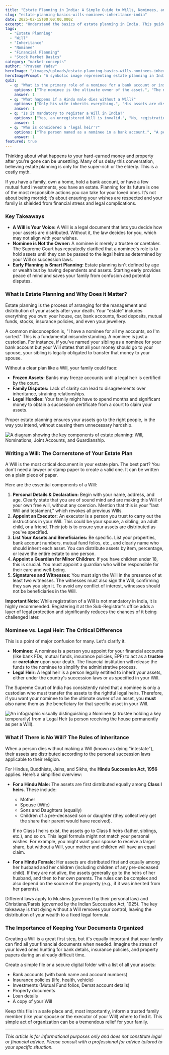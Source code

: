 ```yaml
---
title: "Estate Planning in India: A Simple Guide to Wills, Nominees, and Inheritance"
slug: "estate-planning-basics-wills-nominees-inheritance-india"
date: 2025-02-15T00:00:00.000Z
excerpt: "Understand the basics of estate planning in India. This guide simplifies writing a Will, clarifies the crucial difference between a nominee and a legal heir, and explains what happens to your assets if you don't have a Will."
tags:
  - "Estate Planning"
  - "Will"
  - "Inheritance"
  - "Nominee"
  - "Financial Planning"
  - "Stock Market Basics"
category: "market-concepts"
author: "Praveen Yadav"
heroImage: "/images/uploads/estate-planning-basics-wills-nominees-inheritance-india/hero-image.jpg"
heroImagePrompt: "A symbolic image representing estate planning in India, with elements like a fountain pen signing a Will, Indian currency notes, and property keys, all arranged neatly on a wooden desk."
quiz:
  - q: "What is the primary role of a nominee for a bank account or insurance policy?"
    options: ["The nominee is the ultimate owner of the asset.", "The nominee is just a caretaker or trustee of the asset.", "The nominee can sell the asset immediately."]
    answer: 1
  - q: "What happens if a Hindu male dies without a Will?"
    options: ["Only his wife inherits everything.", "His assets are distributed equally among Class I heirs (mother, spouse, children).", "The government takes over all his assets."]
    answer: 1
  - q: "Is it mandatory to register a Will in India?"
    options: ["Yes, an unregistered Will is invalid.", "No, registration is optional but recommended for extra legal safety.", "A Will only needs to be notarized, not registered."]
    answer: 1
  - q: "Who is considered a 'legal heir'?"
    options: ["The person named as a nominee in a bank account.", "A person entitled to inherit assets under succession laws or a Will.", "The executor of the Will."]
    answer: 1
featured: true
---
```


Thinking about what happens to your hard-earned money and property after you're gone can be unsettling. Many of us delay this conversation, believing estate planning is only for the super-rich or the elderly. This is a costly myth.

If you have a family, own a home, hold a bank account, or have a few mutual fund investments, you have an estate. Planning for its future is one of the most responsible actions you can take for your loved ones. It’s not about being morbid; it’s about ensuring your wishes are respected and your family is shielded from financial stress and legal complications.

### Key Takeaways
*   **A Will is Your Voice:** A Will is a legal document that lets you decide how your assets are distributed. Without it, the law decides for you, which may not align with your wishes.
*   **Nominee is Not the Owner:** A nominee is merely a trustee or caretaker. The Supreme Court has repeatedly clarified that a nominee's role is to hold assets until they can be passed to the legal heirs as determined by your Will or succession laws.
*   **Early Planning is Smart Planning:** Estate planning isn't defined by age or wealth but by having dependents and assets. Starting early provides peace of mind and saves your family from confusion and potential disputes.

### What is Estate Planning and Why Does it Matter?

Estate planning is the process of arranging for the management and distribution of your assets after your death. Your "estate" includes everything you own: your house, car, bank accounts, fixed deposits, mutual funds, stocks, insurance policies, and even your jewellery.

A common misconception is, "I have a nominee for all my accounts, so I'm sorted." This is a fundamental misunderstanding. A nominee is just a custodian. For instance, if you've named your sibling as a nominee for your bank account but your Will states that all your money should go to your spouse, your sibling is legally obligated to transfer that money to your spouse.

Without a clear plan like a Will, your family could face:
*   **Frozen Assets:** Banks may freeze accounts until a legal heir is certified by the court.
*   **Family Disputes:** Lack of clarity can lead to disagreements over inheritance, straining relationships.
*   **Legal Hurdles:** Your family might have to spend months and significant money to obtain a succession certificate from a court to claim your assets.

Proper estate planning ensures your assets go to the right people, in the way you intend, without causing them unnecessary hardship.

![A diagram showing the key components of estate planning: Will, Nominations, Joint Accounts, and Guardianship.](/images/uploads/estate-planning-basics-wills-nominees-inheritance-india/estate-planning-components.png)

### Writing a Will: The Cornerstone of Your Estate Plan

A Will is the most critical document in your estate plan. The best part? You don't need a lawyer or stamp paper to create a valid one. It can be written on a plain piece of paper.

Here are the essential components of a Will:

1.  **Personal Details & Declaration:** Begin with your name, address, and age. Clearly state that you are of sound mind and are making this Will of your own free will, without any coercion. Mention that this is your "last Will and testament," which revokes all previous Wills.
2.  **Appoint an Executor:** An executor is a person you trust to carry out the instructions in your Will. This could be your spouse, a sibling, an adult child, or a friend. Their job is to ensure your assets are distributed as you've specified.
3.  **List Your Assets and Beneficiaries:** Be specific. List your properties, bank account numbers, mutual fund folios, etc., and clearly name who should inherit each asset. You can distribute assets by item, percentage, or leave the entire estate to one person.
4.  **Appoint a Guardian for Minor Children:** If you have children under 18, this is crucial. You must appoint a guardian who will be responsible for their care and well-being.
5.  **Signatures and Witnesses:** You must sign the Will in the presence of at least two witnesses. The witnesses must also sign the Will, confirming they saw you sign it. To avoid any conflict of interest, witnesses should not be beneficiaries in the Will.

**Important Note:** While registration of a Will is not mandatory in India, it is highly recommended. Registering it at the Sub-Registrar's office adds a layer of legal protection and significantly reduces the chances of it being challenged later.

### Nominee vs. Legal Heir: The Critical Difference

This is a point of major confusion for many. Let's clarify it.

*   **Nominee:** A nominee is a person you appoint for your financial accounts (like bank FDs, mutual funds, insurance policies, EPF) to act as a **trustee** or **caretaker** upon your death. The financial institution will release the funds to the nominee to simplify the administrative process.
*   **Legal Heir:** A legal heir is a person legally entitled to inherit your assets, either under the country's succession laws or as specified in your Will.

The Supreme Court of India has consistently ruled that a nominee is only a custodian who must transfer the assets to the rightful legal heirs. Therefore, if you want your nominee to be the ultimate owner of an asset, you **must** also name them as the beneficiary for that specific asset in your Will.

![An infographic visually distinguishing a Nominee (a trustee holding a key temporarily) from a Legal Heir (a person receiving the house permanently as per a Will).](/images/uploads/estate-planning-basics-wills-nominees-inheritance-india/nominee-vs-heir.png)

### What if There is No Will? The Rules of Inheritance

When a person dies without making a Will (known as dying "intestate"), their assets are distributed according to the personal succession laws applicable to their religion.

For Hindus, Buddhists, Jains, and Sikhs, the **Hindu Succession Act, 1956** applies. Here’s a simplified overview:

*   **For a Hindu Male:** The assets are first distributed equally among **Class I heirs**. These include:
    *   Mother
    *   Spouse (Wife)
    *   Sons and Daughters (equally)
    *   Children of a pre-deceased son or daughter (they collectively get the share their parent would have received).

    If no Class I heirs exist, the assets go to Class II heirs (father, siblings, etc.), and so on. This legal formula might not match your personal wishes. For example, you might want your spouse to receive a larger share, but without a Will, your mother and children will have an equal claim.

*   **For a Hindu Female:** Her assets are distributed first and equally among her husband and her children (including children of any pre-deceased child). If they are not alive, the assets generally go to the heirs of her husband, and then to her own parents. The rules can be complex and also depend on the source of the property (e.g., if it was inherited from her parents).

Different laws apply to Muslims (governed by their personal law) and Christians/Parsis (governed by the Indian Succession Act, 1925). The key takeaway is that dying without a Will removes your control, leaving the distribution of your wealth to a fixed legal formula.

### The Importance of Keeping Your Documents Organized

Creating a Will is a great first step, but it's equally important that your family can find all your financial documents when needed. Imagine the stress of your loved ones hunting for bank details, insurance policies, and property papers during an already difficult time.

Create a simple file or a secure digital folder with a list of all your assets:
*   Bank accounts (with bank name and account numbers)
*   Insurance policies (life, health, vehicle)
*   Investments (Mutual Fund folios, Demat account details)
*   Property documents
*   Loan details
*   A copy of your Will

Keep this file in a safe place and, most importantly, inform a trusted family member (like your spouse or the executor of your Will) where to find it. This simple act of organization can be a tremendous relief for your family.

---
*This article is for informational purposes only and does not constitute legal or financial advice. Please consult with a professional for advice tailored to your specific situation.*